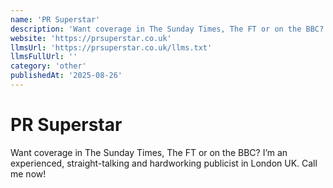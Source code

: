 ```yaml
---
name: 'PR Superstar'
description: 'Want coverage in The Sunday Times, The FT or on the BBC? I’m an experienced, straight-talking and hardworking publicist in London UK. Call me now!'
website: 'https://prsuperstar.co.uk'
llmsUrl: 'https://prsuperstar.co.uk/llms.txt'
llmsFullUrl: ''
category: 'other'
publishedAt: '2025-08-26'
---
```


# PR Superstar

Want coverage in The Sunday Times, The FT or on the BBC? I’m an experienced, straight-talking and hardworking publicist in London UK. Call me now!
